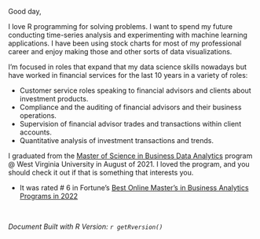 Good day, 

I love R programming for solving problems.  I want to spend my future conducting time-series analysis and experimenting with machine learning applications.  I have been using stock charts for most of my professional career and enjoy making those and other sorts of data visualizations. 

I'm focused in roles that expand that my data science skills nowadays but have worked in financial services for the last 10 years in a variety of roles:

 - Customer service roles speaking to financial advisors and clients about investment products.
 - Compliance and the auditing of financial advisors and their business operations.  
 - Supervision of financial advisor trades and transactions within client accounts.
 - Quantitative analysis of investment transactions and trends.  
 
I graduated from the [Master of Science in Business Data Analytics](https://business.wvu.edu/academics/management-information-systems/business-data-analytics) program @ West Virginia University in August of 2021.   I loved the program, and you should check it out if that is something that interests you.  

 - It was rated # 6 in Fortune's [Best Online Master's in Business Analytics Programs in 2022](https://fortune.com/education/business-analytics/masters/rankings/best-online-masters-in-business-analytics/)

<br/>

*Document Built with R Version: `r getRversion()`*

<br/>
